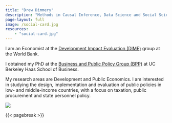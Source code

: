 ```yaml
---
title: "Drew Dimmery"
description: "Methods in Causal Inference, Data Science and Social Science"
page-layout: full
image: /social-card.jpg
resources:
    - "social-card.jpg"
---
```


::: {.column-page-inset}
::: {.column-page-inset-left}
I am an Economist at the [Development Impact Evaluation (DIME)](https://www.worldbank.org/en/research/dime) group at the World Bank.

I obtained my PhD at the [Business and Public Policy Group (BPP)](https://haas.berkeley.edu/bpp/) at UC Berkeley Haas School of Business.

My research areas are Development and Public Economics. I am interested in studying the design, implementation and evaluation of public policies in low- and middle-income countries, with a focus on taxation, public procurement and state personnel policy.

:::

<div class="column-margin column-container">
![](Profile_ThiagoScot.jpg){.rounded}
</div>
:::

{{< pagebreak >}}

::: {.column-page-inset .text-center}
```{=html}
<a class="btn btn-outline-dark", href="https://twitter.com/thiagoscot" target="_blank" rel="noopener noreferrer">
    <i class="bi bi-twitter" role='img' aria-label='Twitter'></i>
</a>

<a class="btn btn-outline-dark", href="https://github.com/thiagoscot" target="_blank" rel="noopener noreferrer">
    <i class="bi bi-github" role='img' aria-label='Github'></i>
</a>


<a class="btn btn-outline-dark", href="https://scholar.google.com/citations?user=9a3J5r4AAAAJ&hl=en" target="_blank" rel="noopener noreferrer">
    <i class="ai ai-google-scholar" role='img' aria-label='Google Scholar'></i>
</a>

<a class="btn btn-outline-dark", href="mailto:tscot@worldbank.org" target="_blank" rel="noopener noreferrer">
    <i class="ai bi-envelope" role='img' aria-label='email'></i>
</a>
```
:::


